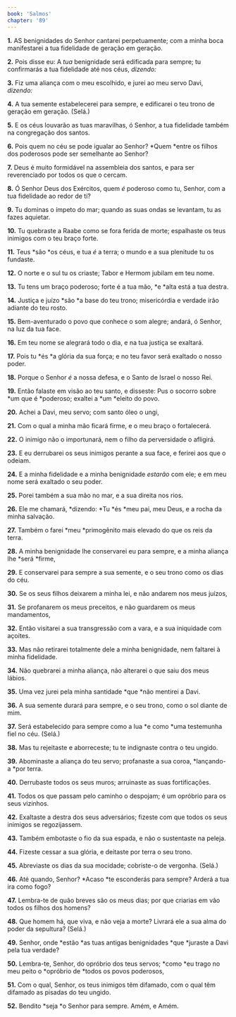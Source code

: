```yaml
---
book: 'Salmos'
chapter: '89'
---
```


**1.** AS benignidades do Senhor cantarei perpetuamente; com a minha boca manifestarei a tua fidelidade de geração em geração.

**2.** Pois disse eu: A *tua* benignidade será edificada para sempre; tu confirmarás a tua fidelidade até nos céus, *dizendo:*

**3.** Fiz uma aliança com o meu escolhido, e jurei ao meu servo Davi, *dizendo:*

**4.** A tua semente estabelecerei para sempre, e edificarei o teu trono de geração em geração. (Selá.)

**5.** E os céus louvarão as tuas maravilhas, ó Senhor, a tua fidelidade também na congregação dos santos.

**6.** Pois quem no céu se pode igualar ao Senhor? *Quem *entre os filhos dos poderosos pode ser semelhante ao Senhor?

**7.** Deus é muito formidável na assembleia dos santos, e para ser reverenciado por todos os que o cercam.

**8.** Ó Senhor Deus dos Exércitos, quem *é* poderoso como tu, Senhor, com a tua fidelidade ao redor de ti?

**9.** Tu dominas o ímpeto do mar; quando as suas ondas se levantam, tu as fazes aquietar.

**10.** Tu quebraste a Raabe como se fora ferida de morte; espalhaste os teus inimigos com o teu braço forte.

**11.** Teus *são *os céus, e tua *é* a terra; o mundo e a sua plenitude tu os fundaste.

**12.** O norte e o sul tu os criaste; Tabor e Hermom jubilam em teu nome.

**13.** Tu tens um braço poderoso; forte é a tua mão, *e *alta está a tua destra.

**14.** Justiça e juízo *são *a base do teu trono; misericórdia e verdade irão adiante do teu rosto.

**15.** Bem-aventurado o povo que conhece o som alegre; andará, ó Senhor, na luz da tua face.

**16.** Em teu nome se alegrará todo o dia, e na tua justiça se exaltará.

**17.** Pois tu *és *a glória da sua força; e no teu favor será exaltado o nosso poder.

**18.** Porque o Senhor *é* a nossa defesa, e o Santo de Israel o nosso Rei.

**19.** Então falaste em visão ao teu santo, e disseste: Pus o socorro sobre *um que é *poderoso; exaltei a *um *eleito do povo.

**20.** Achei a Davi, meu servo; com santo óleo o ungi,

**21.** Com o qual a minha mão ficará firme, e o meu braço o fortalecerá.

**22.** O inimigo não o importunará, nem o filho da perversidade o afligirá.

**23.** E eu derrubarei os seus inimigos perante a sua face, e ferirei aos que o odeiam.

**24.** E a minha fidelidade e a minha benignidade *estarão* com ele; e em meu nome será exaltado o seu poder.

**25.** Porei também a sua mão no mar, e a sua direita nos rios.

**26.** Ele me chamará, *dizendo: *Tu *és *meu pai, meu Deus, e a rocha da minha salvação.

**27.** Também o farei *meu *primogênito mais elevado do que os reis da terra.

**28.** A minha benignidade lhe conservarei eu para sempre, e a minha aliança lhe *será *firme,

**29.** E conservarei para sempre a sua semente, e o seu trono como os dias do céu.

**30.** Se os seus filhos deixarem a minha lei, e não andarem nos meus juízos,

**31.** Se profanarem os meus preceitos, e não guardarem os meus mandamentos,

**32.** Então visitarei a sua transgressão com a vara, e a sua iniquidade com açoites.

**33.** Mas não retirarei totalmente dele a minha benignidade, nem faltarei à minha fidelidade.

**34.** Não quebrarei a minha aliança, não alterarei o que saiu dos meus lábios.

**35.** Uma vez jurei pela minha santidade *que *não mentirei a Davi.

**36.** A sua semente durará para sempre, e o seu trono, como o sol diante de mim.

**37.** Será estabelecido para sempre como a lua *e como *uma testemunha fiel no céu. (Selá.)

**38.** Mas tu rejeitaste e aborreceste; tu te indignaste contra o teu ungido.

**39.** Abominaste a aliança do teu servo; profanaste a sua coroa, *lançando-a *por terra.

**40.** Derrubaste todos os seus muros; arruinaste as suas fortificações.

**41.** Todos os que passam pelo caminho o despojam; é um opróbrio para os seus vizinhos.

**42.** Exaltaste a destra dos seus adversários; fizeste com que todos os seus inimigos se regozijassem.

**43.** Também embotaste o fio da sua espada, e não o sustentaste na peleja.

**44.** Fizeste cessar a sua glória, e deitaste por terra o seu trono.

**45.** Abreviaste os dias da sua mocidade; cobriste-o de vergonha. (Selá.)

**46.** Até quando, Senhor? *Acaso *te esconderás para sempre? Arderá a tua ira como fogo?

**47.** Lembra-te de quão breves são os meus dias; por que criarias em vão todos os filhos dos homens?

**48.** Que homem há, que viva, e não veja a morte? Livrará ele a sua alma do poder da sepultura? (Selá.)

**49.** Senhor, onde *estão *as tuas antigas benignidades *que *juraste a Davi pela tua verdade?

**50.** Lembra-te, Senhor, do opróbrio dos teus servos; *como *eu trago no meu peito o *opróbrio de *todos os povos poderosos,

**51.** Com o qual, Senhor, os teus inimigos têm difamado, com o qual têm difamado as pisadas do teu ungido.

**52.** Bendito *seja *o Senhor para sempre. Amém, e Amém.